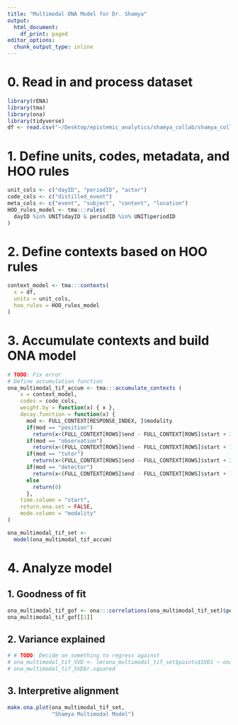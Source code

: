 ```yaml
---
title: "Multimodal ONA Model for Dr. Shamya"
output:
  html_document:
    df_print: paged
editor_options: 
  chunk_output_type: inline
---
```


# 0. Read in and process dataset
```r
library(rENA)
library(tma)
library(ona)
library(tidyverse)
df <- read.csv("~/Desktop/epistemic_analytics/shamya_collab/shamya_collab/datasets/collapsed_AI_classroom_data.csv")
```

# 1. Define units, codes, metadata, and HOO rules
```r
unit_cols <- c("dayID", "periodID", "actor")
code_cols <- c("distilled_event")
meta_cols <- c("event", "subject", "content", "location")
HOO_rules_model <- tma:::rules(
  dayID %in% UNIT$dayID & periodID %in% UNIT$periodID
)
```

# 2. Define contexts based on HOO rules
```r
context_model <- tma:::contexts(
  x = df,
  units = unit_cols,
  hoo_rules = HOO_rules_model
)
```

# 3. Accumulate contexts and build ONA model
```r
# TODO: Fix error
# Define accumulation function
ona_multimodal_tif_accum <- tma:::accumulate_contexts (
    x = context_model,
    codes = code_cols,
    weight.by = function(x) { x },
    decay.function = function(x) {
      mod <- FULL_CONTEXT[RESPONSE_INDEX, ]$modality
      if(mod == "position")
        return(x<(FULL_CONTEXT[ROWS]$end - FULL_CONTEXT[ROWS]$start + 30))*1
      if(mod == "observation")
        return(x<(FULL_CONTEXT[ROWS]$end - FULL_CONTEXT[ROWS]$start + 10))*1
      if(mod == "tutor")
        return(x<(FULL_CONTEXT[ROWS]$end - FULL_CONTEXT[ROWS]$start + 20))*1
      if(mod == "detector")
        return(x<(FULL_CONTEXT[ROWS]$end - FULL_CONTEXT[ROWS]$start + 10))*1
      else
        return(0)
      },
    time.column = "start", 
    return.ena.set = FALSE,
    mode.column = "modality"
) 

ona_multimodal_tif_set <-
  model(ona_multimodal_tif_accum)
```

# 4. Analyze model
## 1. Goodness of fit
```r
ona_multimodal_tif_gof <- ona:::correlations(ona_multimodal_tif_set)$pearson
ona_multimodal_tif_gof[[1]]
```

## 2. Variance explained
```r
# # TODO: Decide on something to regress against 
# ona_multimodal_tif_SVD <- lm(ona_multimodal_tif_set$points$SVD1 ~ ona_multimodal_tif_set$points$) %>% summary()
# ona_multimodal_tif_SVD$r.squared
```

## 3. Interpretive alignment
```r
make.ona.plot(ona_multimodal_tif_set, 
              "Shamya Multimodal Model")
```



